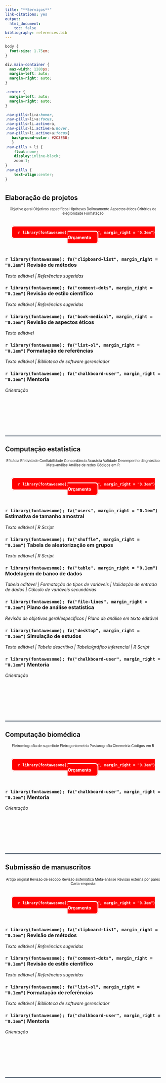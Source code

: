 ```yaml
---
title: "**Serviços**"
link-citations: yes
output:
  html_document:
    toc: false
bibliography: references.bib
---
```


```css
body {
  font-size: 1.75em;
}

div.main-container {
  max-width: 1280px;
  margin-left: auto;
  margin-right: auto;
}

.center {
  margin-left: auto;
  margin-right: auto;
}
```

```css
.nav-pills>li>a:hover,
.nav-pills>li>a:focus,
.nav-pills>li.active>a,
.nav-pills>li.active>a:hover,
.nav-pills>li.active>a:focus{
   background-color: #2C3E50;
   }
.nav-pills > li {
    float:none;
    display:inline-block;
    zoom:1;
}
.nav-pills {
    text-align:center;
}
```

# {.tabset .tabset-fade .tabset-pills .tabset .justify-center}

## **Elaboração de projetos** {#projeto-de-pesquisa}

<div><center>
<span class="badge rounded-pill bg-primary" style="font-size:0.8em;"> Objetivo geral </span>
<span class="badge rounded-pill bg-primary" style="font-size:0.8em;"> Objetivos específicos </span>
<span class="badge rounded-pill bg-primary" style="font-size:0.8em;"> Hipóteses </span>
<span class="badge rounded-pill bg-primary" style="font-size:0.8em;"> Delineamento </span>
<span class="badge rounded-pill bg-primary" style="font-size:0.8em;"> Aspectos éticos </span>
<span class="badge rounded-pill bg-primary" style="font-size:0.8em;"> Critérios de elegibilidade </span>
<span class="badge rounded-pill bg-primary" style="font-size:0.8em;"> Formatação </span>
</center></div>

<br>

<center>
<a style="font-size:1em;border-width:3px;border-style: solid; border-color:white; border-radius:10px; padding:10px 20px 10px 20px; background-color:red; text-decoration:none; color:white" href="mailto:cienciacomr@gmail.com?subject=Solicito um orçamento: Elaboração de projetos&body=Tema da sua pesquisa: %0D%0A %0D%0A %0D%0A Fale sobre o seu projeto: %0D%0A %0D%0A %0D%0A Prazo para conclusão da consultoria: %0D%0A %0D%0A %0D%0A Inclua arquivos em anexo %0D%0A %0D%0A %0D%0A"><b>`r library(fontawesome); fa("envelope", margin_right = "0.3em")` Orçamento</b></a>
</center>

<br>

<h3> **`r library(fontawesome); fa("clipboard-list", margin_right = "0.1em")` Revisão de métodos**</h3>
<p>*Texto editável | Referências sugeridas*</p>

<h3> **`r library(fontawesome); fa("comment-dots", margin_right = "0.1em")` Revisão de estilo científico**</h3>
<p>*Texto editável | Referências sugeridas*</p>

<h3> **`r library(fontawesome); fa("book-medical", margin_right = "0.1em")` Revisão de aspectos éticos**</h3>
<p>*Texto editável*</p>

<h3> **`r library(fontawesome); fa("list-ol", margin_right = "0.1em")` Formatação de referências**</h3>
<p>*Texto editável | Biblioteca de software gerenciador*</p>

<h3> **`r library(fontawesome); fa("chalkboard-user", margin_right = "0.1em")` Mentoria**</h3>
<p>*Orientação*</p>

<br>

<br>

<br>

<br>

<!--script for generating HORIZONTAL LINE-->

<hr style="height:2px;border-width:0;color:#2C3E50;background-color:#2C3E50">

## **Computação estatística** {#computacao-estatistica}

<div><center>
<span class="badge rounded-pill bg-primary" style="font-size:0.8em;"> Eficácia </span>
<span class="badge rounded-pill bg-primary" style="font-size:0.8em;"> Efetividade </span>
<span class="badge rounded-pill bg-primary" style="font-size:0.8em;"> Confiabilidade </span>
<span class="badge rounded-pill bg-primary" style="font-size:0.8em;"> Concordância </span>
<span class="badge rounded-pill bg-primary" style="font-size:0.8em;"> Acurácia </span>
<span class="badge rounded-pill bg-primary" style="font-size:0.8em;"> Validade </span>
<span class="badge rounded-pill bg-primary" style="font-size:0.8em;"> Desempenho diagnóstico </span>
<span class="badge rounded-pill bg-primary" style="font-size:0.8em;"> Meta-análise </span>
<span class="badge rounded-pill bg-primary" style="font-size:0.8em;"> Análise de redes </span>
<span class="badge rounded-pill bg-primary" style="font-size:0.8em;"> Códigos em R </span>
</center></div>

<br>

<center>
<a style="font-size:1em;border-width:3px;border-style: solid; border-color:white; border-radius:10px; padding:10px 20px 10px 20px; background-color:red; text-decoration:none; color:white" href="mailto:cienciacomr@gmail.com?subject=Solicito um orçamento: Computação estatística&body=Tema da sua pesquisa: %0D%0A %0D%0A %0D%0A Fale sobre o seu projeto: %0D%0A %0D%0A %0D%0A Prazo para conclusão da consultoria: %0D%0A %0D%0A %0D%0A Inclua arquivos em anexo %0D%0A %0D%0A %0D%0A"><b>`r library(fontawesome); fa("envelope", margin_right = "0.3em")` Orçamento</b></a>
</center>

<br>

<h3> **`r library(fontawesome); fa("users", margin_right = "0.1em")` Estimativa de tamanho amostral**</h3>
<p>*Texto editável | R Script*</p>

<h3> **`r library(fontawesome); fa("shuffle", margin_right = "0.1em")` Tabela de aleatorização em grupos**</h3>
<p>*Texto editável | R Script*</p>

<h3> **`r library(fontawesome); fa("table", margin_right = "0.1em")` Modelagem de banco de dados**</h3>
<p>*Tabela editável | Formatação de tipos de variáveis | Validação de entrada de dados | Cálculo de variáveis secundárias *</p>

<h3> **`r library(fontawesome); fa("file-lines", margin_right = "0.1em")` Plano de análise estatística**</h3>
<p>*Revisão de objetivos geral/específicos | Plano de análise em texto editável*</p></h3>

<h3> **`r library(fontawesome); fa("desktop", margin_right = "0.1em")` Simulação de estudos**</h3>
<p>*Texto editável | Tabela descritiva | Tabela/gráfico inferencial | R Script*</p>

<h3> **`r library(fontawesome); fa("chalkboard-user", margin_right = "0.1em")` Mentoria**</h3>
<p>*Orientação*</p>

<br>

<br>

<br>

<br>

<!--script for generating HORIZONTAL LINE-->

<hr style="height:2px;border-width:0;color:#2C3E50;background-color:#2C3E50">

## **Computação biomédica** {#computacao-biomedica}

<div><center>
<span class="badge rounded-pill bg-primary" style="font-size:0.8em;"> Eletromiografia de superfície </span>
<span class="badge rounded-pill bg-primary" style="font-size:0.8em;"> Eletrogoniometria </span>
<span class="badge rounded-pill bg-primary" style="font-size:0.8em;"> Posturografia </span>
<span class="badge rounded-pill bg-primary" style="font-size:0.8em;"> Cinemetria </span>
<span class="badge rounded-pill bg-primary" style="font-size:0.8em;"> Códigos em R </span>
</center></div>

<br>

<center>
<a style="font-size:1em;border-width:3px;border-style: solid; border-color:white; border-radius:10px; padding:10px 20px 10px 20px; background-color:red; text-decoration:none; color:white" href="mailto:cienciacomr@gmail.com?subject=Solicito um orçamento: Computação biomédica&body=Tema da sua pesquisa: %0D%0A %0D%0A %0D%0A Fale sobre o seu projeto: %0D%0A %0D%0A %0D%0A Prazo para conclusão da consultoria: %0D%0A %0D%0A %0D%0A Inclua arquivos em anexo %0D%0A %0D%0A %0D%0A"><b>`r library(fontawesome); fa("envelope", margin_right = "0.3em")` Orçamento</b></a>
</center>

<br>

<h3> **`r library(fontawesome); fa("chalkboard-user", margin_right = "0.1em")` Mentoria** </h3>
<p>*Orientação*</p>

<br>

<br>

<br>

<br>

<!--script for generating HORIZONTAL LINE-->

<hr style="height:2px;border-width:0;color:#2C3E50;background-color:#2C3E50">

## **Submissão de manuscritos** {#manuscrito-submissao}

<div><center>
<span class="badge rounded-pill bg-primary" style="font-size:0.8em;"> Artigo original </span>
<span class="badge rounded-pill bg-primary" style="font-size:0.8em;"> Revisão de escopo </span>
<span class="badge rounded-pill bg-primary" style="font-size:0.8em;"> Revisão sistemática </span>
<span class="badge rounded-pill bg-primary" style="font-size:0.8em;"> Meta-análise</span>
<span class="badge rounded-pill bg-primary" style="font-size:0.8em;"> Revisão externa por pares </span>
<span class="badge rounded-pill bg-primary" style="font-size:0.8em;"> Carta-resposta </span>
</center></div>

<br>

<center>
<a style="font-size:1em;border-width:3px;border-style: solid; border-color:white; border-radius:10px; padding:10px 20px 10px 20px; background-color:red; text-decoration:none; color:white" href="mailto:cienciacomr@gmail.com?subject=Solicito um orçamento: Submissão de manuscritos&body=Tema da sua pesquisa: %0D%0A %0D%0A %0D%0A Fale sobre o seu projeto: %0D%0A %0D%0A %0D%0A Prazo para conclusão da consultoria: %0D%0A %0D%0A %0D%0A Inclua arquivos em anexo %0D%0A %0D%0A %0D%0A"><b>`r library(fontawesome); fa("envelope", margin_right = "0.3em")` Orçamento</b></a>
</center>

<br>

<h3> **`r library(fontawesome); fa("clipboard-list", margin_right = "0.1em")` Revisão de métodos** </h3>
<p>*Texto editável | Referências sugeridas*</p>

<h3> **`r library(fontawesome); fa("comment-dots", margin_right = "0.1em")` Revisão de estilo científico** </h3>
<p>*Texto editável | Referências sugeridas*</p>

<h3> **`r library(fontawesome); fa("list-ol", margin_right = "0.1em")` Formatação de referências** </h3>
<p>*Texto editável | Biblioteca de software gerenciador*</p>

<h3> **`r library(fontawesome); fa("chalkboard-user", margin_right = "0.1em")` Mentoria** </h3>
<p>*Orientação*</p>

<br>

<br>

<br>

<br>

<!--script for generating HORIZONTAL LINE-->

<hr style="height:2px;border-width:0;color:#2C3E50;background-color:#2C3E50">
